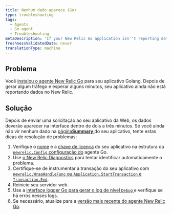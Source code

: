 ```yaml
---
title: Nenhum dado aparece (Go)
type: troubleshooting
tags:
  - Agents
  - Go agent
  - Troubleshooting
metaDescription: 'If your New Relic Go application isn''t reporting data, follow these troubleshooting tips.'
freshnessValidatedDate: never
translationType: machine
---
```


## Problema

Você [instalou o agente New Relic Go](/docs/agents/go-agent/get-started/install-new-relic-go) para seu aplicativo Golang. Depois de gerar algum tráfego e esperar alguns minutos, seu aplicativo ainda não está reportando dados no New Relic.

## Solução

Depois de enviar uma solicitação ao seu aplicativo da Web, os dados deverão aparecer na interface <InlinePopover type="apm"/>dentro de dois a três minutos. Se você ainda não vir nenhum dado na [página<DNT>**Summary**</DNT> ](/docs/apm/applications-menu/monitoring/apm-overview-page)do seu aplicativo, tente estas dicas de resolução de problemas:

1. Verifique o [nome](/docs/agents/go-agent/instrumentation/go-agent-configuration#app-name) e a [chave de licença](/docs/agents/go-agent/instrumentation/go-agent-configuration#license) do seu aplicativo na estrutura da [`newrelic.Config` configuração do](/docs/agents/go-agent/instrumentation/go-agent-configuration) agente Go.
2. Use [o New Relic Diagnostics](/docs/agents/manage-apm-agents/troubleshooting/new-relic-diagnostics) para tentar identificar automaticamente o problema.
3. Certifique-se de instrumentar a transação do seu aplicativo com [`newrelic.WrapHandleFunc` ou `Application.StartTransaction` e `Transaction.End`](/docs/agents/go-agent/get-started/instrument-go-transactions).
4. Reinicie seu servidor web.
5. Use a [interface logger Go para gerar o log de nível `Debug` ](/docs/agents/go-agent/instrumentation/go-agent-logging)e verifique se há erros nesses logs.
6. Se necessário, atualize para a [versão mais recente do agente New Relic Go](/docs/release-notes/agent-release-notes/go-release-notes).
